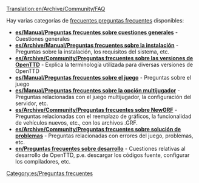 [[Translation:en/Archive/Community/FAQ]]

{{es/Manual/Tabla de contenido}}

Hay varias categorías de [https://www.wikipedia.org/wiki/es:Preguntas frecuentes preguntas frecuentes] disponibles:


*'''[[es/Manual/Preguntas frecuentes sobre cuestiones generales]]''' - Cuestiones generales
*'''[[es/Archive/Manual/Preguntas frecuentes sobre la instalación]]''' - Preguntas sobre la instalación, los requisitos del sistema, etc.
*'''[[es/Archive/Community/Preguntas frecuentes sobre las versiones de OpenTTD]]''' - Explica la terminología utilizada para diversas versiones de OpenTTD
*'''[[es/Manual/Preguntas frecuentes sobre el juego]]''' - Preguntas sobre el juego
*'''[[es/Manual/Preguntas frecuentes sobre la opción multijugador]]''' - Preguntas relacionadas con el juego multijugador, la configuración del servidor, etc.
*'''[[es/Archive/Community/Preguntas frecuentes sobre NewGRF]]''' - Preguntas relacionadas con el reemplazo de gráficos, la funcionalidad de vehículos nuevos, etc., con los archivos .GRF.
*'''[[es/Archive/Community/Preguntas frecuentes sobre solución de problemas]]''' - Preguntas relacionadas con errores del juego, problemas, etc.
*'''[[en/Preguntas frecuentes sobre desarrollo]]''' - Cuestiones relativas al desarrollo de OpenTTD, p.e. descargar los códigos fuente, configurar los compiladores, etc.

[[Category:es/Preguntas frecuentes]]